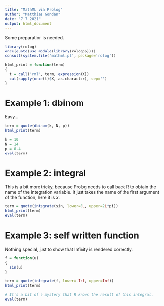 ---
title: "MathML via Prolog"
author: "Matthias Gondan"
date: "7 7 2021"
output: html_document
---

Some preparation is needed.

```{r}
library(rolog)
once(quote(use_module(library(rologpp))))
consult(system.file('mathml.pl', package='rolog'))

html_print = function(term)
{
  t = call('rml', term, expression(X))
  cat(sapply(once(t)$X, as.character), sep='')
}
```

# Example 1: dbinom

Easy...

```{r, results='asis'}
term = quote(dbinom(k, N, p))
html_print(term)

k = 10
N = 14
p = 0.4
eval(term)
```

# Example 2: integral

This is a bit more tricky, because Prolog needs to call back R to obtain the 
name of the integration variable. It just takes the name of the first argument
of the function, here it is $x$.

```{r, results='asis'}
term = quote(integrate(sin, lower=0L, upper=2L*pi))
html_print(term)
eval(term)
```

# Example 3: self written function

Nothing special, just to show that Infinity is rendered correctly.

```{r, results='asis'}
f = function(u)
{
  sin(u)
}

term = quote(integrate(f, lower=-Inf, upper=Inf))
html_print(term)

# It's a bit of a mystery that R knows the result of this integral.
eval(term)
```
